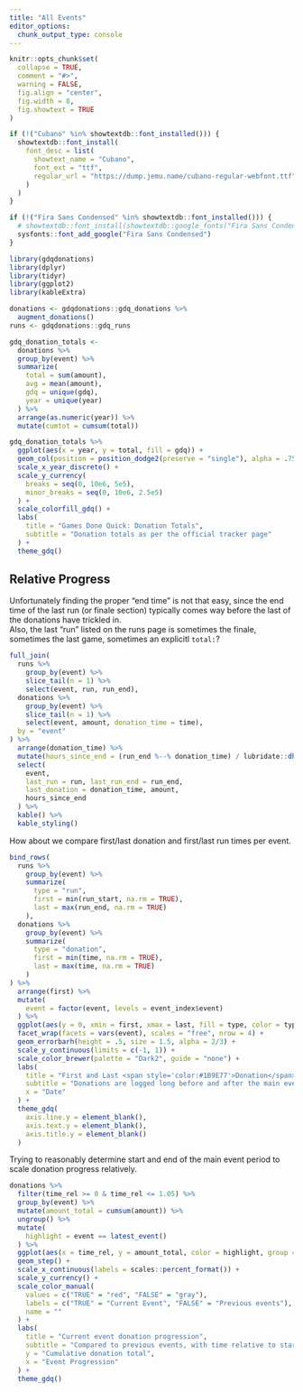 ```yaml
---
title: "All Events"
editor_options: 
  chunk_output_type: console
---
```


```r
knitr::opts_chunk$set(
  collapse = TRUE,
  comment = "#>",
  warning = FALSE,
  fig.align = "center",
  fig.width = 8,
  fig.showtext = TRUE
)

if (!("Cubano" %in% showtextdb::font_installed())) {
  showtextdb::font_install(
    font_desc = list(
      showtext_name = "Cubano",
      font_ext = "ttf",
      regular_url = "https://dump.jemu.name/cubano-regular-webfont.ttf"
    )
  )
}

if (!("Fira Sans Condensed" %in% showtextdb::font_installed())) {
  # showtextdb::font_install(showtextdb::google_fonts("Fira Sans Condensed"))
  sysfonts::font_add_google("Fira Sans Condensed")
}
```

```r
library(gdqdonations)
library(dplyr)
library(tidyr)
library(ggplot2)
library(kableExtra)

donations <- gdqdonations::gdq_donations %>% 
  augment_donations()
runs <- gdqdonations::gdq_runs
```

```r
gdq_donation_totals <-
  donations %>%
  group_by(event) %>%
  summarize(
    total = sum(amount),
    avg = mean(amount),
    gdq = unique(gdq),
    year = unique(year)
  ) %>%
  arrange(as.numeric(year)) %>%
  mutate(cumtot = cumsum(total))
```


```r
gdq_donation_totals %>%
  ggplot(aes(x = year, y = total, fill = gdq)) +
  geom_col(position = position_dodge2(preserve = "single"), alpha = .75) +
  scale_x_year_discrete() +
  scale_y_currency(
    breaks = seq(0, 10e6, 5e5),
    minor_breaks = seq(0, 10e6, 2.5e5)
  ) +
  scale_colorfill_gdq() +
  labs(
    title = "Games Done Quick: Donation Totals",
    subtitle = "Donation totals as per the official tracker page"
  ) +
  theme_gdq()
```

## Relative Progress

Unfortunately finding the proper "end time" is not that easy, since the end time of the last run (or finale section) typically comes way before the last of the donations have trickled in.  
Also, the last "run" listed on the runs page is sometimes the finale, sometimes the last game, sometimes an explicitl `total:`?

```r
full_join(
  runs %>%
    group_by(event) %>%
    slice_tail(n = 1) %>% 
    select(event, run, run_end),
  donations %>% 
    group_by(event) %>% 
    slice_tail(n = 1) %>% 
    select(event, amount, donation_time = time),
  by = "event"
) %>% 
  arrange(donation_time) %>% 
  mutate(hours_since_end = (run_end %--% donation_time) / lubridate::dhours(1)) %>% 
  select(
    event,
    last_run = run, last_run_end = run_end,
    last_donation = donation_time, amount,
    hours_since_end
  ) %>% 
  kable() %>% 
  kable_styling()
```

How about we compare first/last donation and first/last run times per event.

```r
bind_rows(
  runs %>%
    group_by(event) %>% 
    summarize(
      type = "run",
      first = min(run_start, na.rm = TRUE),
      last = max(run_end, na.rm = TRUE)
    ),
  donations %>%
    group_by(event) %>% 
    summarize(
      type = "donation",
      first = min(time, na.rm = TRUE),
      last = max(time, na.rm = TRUE)
    )
) %>% 
  arrange(first) %>% 
  mutate(
    event = factor(event, levels = event_index$event)
  ) %>% 
  ggplot(aes(y = 0, xmin = first, xmax = last, fill = type, color = type)) +
  facet_wrap(facets = vars(event), scales = "free", nrow = 4) +
  geom_errorbarh(height = .5, size = 1.5, alpha = 2/3) +
  scale_y_continuous(limits = c(-1, 1)) +
  scale_color_brewer(palette = "Dark2", guide = "none") +
  labs(
    title = "First and Last <span style='color:#1B9E77'>Donation</span> and <span style='color:#D95F02'>Run</span>  per Event",
    subtitle = "Donations are logged long before and after the main event period",
    x = "Date"
  ) +
  theme_gdq(
    axis.line.y = element_blank(),
    axis.text.y = element_blank(),
    axis.title.y = element_blank()
  )
```


Trying to reasonably determine start and end of the main event period to scale donation progress relatively.

```r
donations %>%
  filter(time_rel >= 0 & time_rel <= 1.05) %>%
  group_by(event) %>%
  mutate(amount_total = cumsum(amount)) %>%
  ungroup() %>%
  mutate(
    highlight = event == latest_event()
  ) %>% 
  ggplot(aes(x = time_rel, y = amount_total, color = highlight, group = event)) +
  geom_step() +
  scale_x_continuous(labels = scales::percent_format()) +
  scale_y_currency() +
  scale_color_manual(
    values = c("TRUE" = "red", "FALSE" = "gray"), 
    labels = c("TRUE" = "Current Event", "FALSE" = "Previous events"),
    name = ""
  ) +
  labs(
    title = "Current event donation progression",
    subtitle = "Compared to previous events, with time relative to start/end of event",
    y = "Cumulative donation total",
    x = "Event Progression"
  ) +
  theme_gdq()
```


